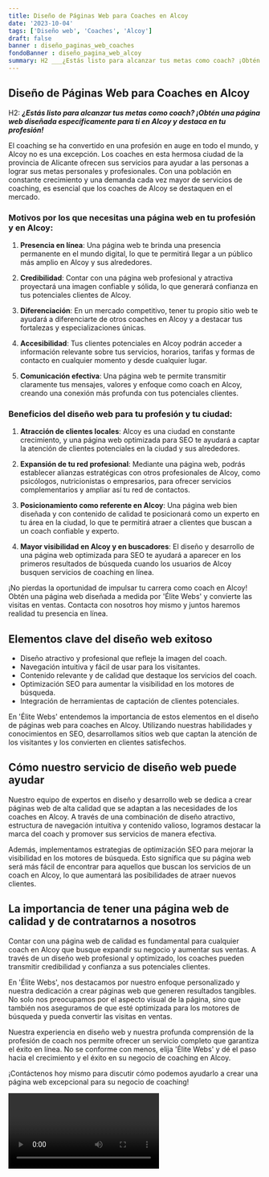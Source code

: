 ```yaml
---
title: Diseño de Páginas Web para Coaches en Alcoy
date: '2023-10-04'
tags: ['Diseño web', 'Coaches', 'Alcoy']
draft: false
banner : diseño_paginas_web_coaches
fondoBanner : diseño_pagina_web_alcoy
summary: H2 ___¿Estás listo para alcanzar tus metas como coach? ¡Obtén una página web diseñada específicamente para ti en Alcoy y destaca en tu profesión!___
---
```


## Diseño de Páginas Web para Coaches en Alcoy

H2: ___¿Estás listo para alcanzar tus metas como coach? ¡Obtén una página web diseñada específicamente para ti en Alcoy y destaca en tu profesión!___

El coaching se ha convertido en una profesión en auge en todo el mundo, y Alcoy no es una excepción. Los coaches en esta hermosa ciudad de la provincia de Alicante ofrecen sus servicios para ayudar a las personas a lograr sus metas personales y profesionales. Con una población en constante crecimiento y una demanda cada vez mayor de servicios de coaching, es esencial que los coaches de Alcoy se destaquen en el mercado.

### Motivos por los que necesitas una página web en tu profesión y en Alcoy:

1. **Presencia en línea**: Una página web te brinda una presencia permanente en el mundo digital, lo que te permitirá llegar a un público más amplio en Alcoy y sus alrededores.

2. **Credibilidad**: Contar con una página web profesional y atractiva proyectará una imagen confiable y sólida, lo que generará confianza en tus potenciales clientes de Alcoy.

3. **Diferenciación**: En un mercado competitivo, tener tu propio sitio web te ayudará a diferenciarte de otros coaches en Alcoy y a destacar tus fortalezas y especializaciones únicas.

4. **Accesibilidad**: Tus clientes potenciales en Alcoy podrán acceder a información relevante sobre tus servicios, horarios, tarifas y formas de contacto en cualquier momento y desde cualquier lugar.

5. **Comunicación efectiva**: Una página web te permite transmitir claramente tus mensajes, valores y enfoque como coach en Alcoy, creando una conexión más profunda con tus potenciales clientes.

### Beneficios del diseño web para tu profesión y tu ciudad:

1. **Atracción de clientes locales**: Alcoy es una ciudad en constante crecimiento, y una página web optimizada para SEO te ayudará a captar la atención de clientes potenciales en la ciudad y sus alrededores.

2. **Expansión de tu red profesional**: Mediante una página web, podrás establecer alianzas estratégicas con otros profesionales de Alcoy, como psicólogos, nutricionistas o empresarios, para ofrecer servicios complementarios y ampliar así tu red de contactos.

3. **Posicionamiento como referente en Alcoy**: Una página web bien diseñada y con contenido de calidad te posicionará como un experto en tu área en la ciudad, lo que te permitirá atraer a clientes que buscan a un coach confiable y experto.

4. **Mayor visibilidad en Alcoy y en buscadores**: El diseño y desarrollo de una página web optimizada para SEO te ayudará a aparecer en los primeros resultados de búsqueda cuando los usuarios de Alcoy busquen servicios de coaching en línea.

¡No pierdas la oportunidad de impulsar tu carrera como coach en Alcoy! Obtén una página web diseñada a medida por 'Élite Webs' y convierte las visitas en ventas. Contacta con nosotros hoy mismo y juntos haremos realidad tu presencia en línea.

<GifSeo />

<Cta />

## Elementos clave del diseño web exitoso
- Diseño atractivo y profesional que refleje la imagen del coach.
- Navegación intuitiva y fácil de usar para los visitantes.
- Contenido relevante y de calidad que destaque los servicios del coach.
- Optimización SEO para aumentar la visibilidad en los motores de búsqueda.
- Integración de herramientas de captación de clientes potenciales.

En 'Élite Webs' entendemos la importancia de estos elementos en el diseño de páginas web para coaches en Alcoy. Utilizando nuestras habilidades y conocimientos en SEO, desarrollamos sitios web que captan la atención de los visitantes y los convierten en clientes satisfechos.

## Cómo nuestro servicio de diseño web puede ayudar
Nuestro equipo de expertos en diseño y desarrollo web se dedica a crear páginas web de alta calidad que se adaptan a las necesidades de los coaches en Alcoy. A través de una combinación de diseño atractivo, estructura de navegación intuitiva y contenido valioso, logramos destacar la marca del coach y promover sus servicios de manera efectiva.

Además, implementamos estrategias de optimización SEO para mejorar la visibilidad en los motores de búsqueda. Esto significa que su página web será más fácil de encontrar para aquellos que buscan los servicios de un coach en Alcoy, lo que aumentará las posibilidades de atraer nuevos clientes.

## La importancia de tener una página web de calidad y de contratarnos a nosotros
Contar con una página web de calidad es fundamental para cualquier coach en Alcoy que busque expandir su negocio y aumentar sus ventas. A través de un diseño web profesional y optimizado, los coaches pueden transmitir credibilidad y confianza a sus potenciales clientes.

En 'Élite Webs', nos destacamos por nuestro enfoque personalizado y nuestra dedicación a crear páginas web que generen resultados tangibles. No solo nos preocupamos por el aspecto visual de la página, sino que también nos aseguramos de que esté optimizada para los motores de búsqueda y pueda convertir las visitas en ventas.

Nuestra experiencia en diseño web y nuestra profunda comprensión de la profesión de coach nos permite ofrecer un servicio completo que garantiza el éxito en línea. No se conforme con menos, elija 'Élite Webs' y dé el paso hacia el crecimiento y el éxito en su negocio de coaching en Alcoy.

¡Contáctenos hoy mismo para discutir cómo podemos ayudarlo a crear una página web excepcional para su negocio de coaching!

<Video />

<CtaBot job='Coaches' city='Alcoy'/>

<Gmaps query='Alcoy+españa+maps' />